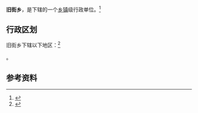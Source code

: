 {{中国乡级行政区|14/03/11/203/000}}

'''旧街乡'''，是{{PRC admin/fullname|14/03/11/203/000|3}}下辖的一个[[乡镇|乡镇]]级行政单位。<ref>{{PRC admin/ref sgc|{{PRC admin/parent|14/03/11/203/000}}}}</ref>

== 行政区划 ==

旧街乡下辖以下地区：<ref>{{PRC admin/ref sgc|14/03/11/203/000}}</ref>

{{PRC admin/children|14/03/11/203/000}}。

== 参考资料 ==

{{reflist}}

{{行政区划小作品}}
{{PRC admin/navcat|14/03/11/203/000}}